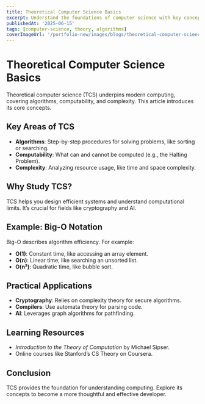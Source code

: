 ```yaml
---
title: Theoretical Computer Science Basics
excerpt: Understand the foundations of computer science with key concepts and applications.
publishedAt: '2025-06-15'
tags: [computer-science, theory, algorithms]
coverImageUrl: '/portfolio-new/images/blogs/theoretical-computer-science-basics/cover.jpg'
---
```


# Theoretical Computer Science Basics

Theoretical computer science (TCS) underpins modern computing, covering algorithms, computability, and complexity. This article introduces its core concepts.

## Key Areas of TCS

- **Algorithms**: Step-by-step procedures for solving problems, like sorting or searching.
- **Computability**: What can and cannot be computed (e.g., the Halting Problem).
- **Complexity**: Analyzing resource usage, like time and space complexity.

## Why Study TCS?

TCS helps you design efficient systems and understand computational limits. It’s crucial for fields like cryptography and AI.

## Example: Big-O Notation

Big-O describes algorithm efficiency. For example:

- **O(1)**: Constant time, like accessing an array element.
- **O(n)**: Linear time, like searching an unsorted list.
- **O(n²)**: Quadratic time, like bubble sort.

## Practical Applications

- **Cryptography**: Relies on complexity theory for secure algorithms.
- **Compilers**: Use automata theory for parsing code.
- **AI**: Leverages graph algorithms for pathfinding.

## Learning Resources

- _Introduction to the Theory of Computation_ by Michael Sipser.
- Online courses like Stanford’s CS Theory on Coursera.

## Conclusion

TCS provides the foundation for understanding computing. Explore its concepts to become a more thoughtful and effective developer.
